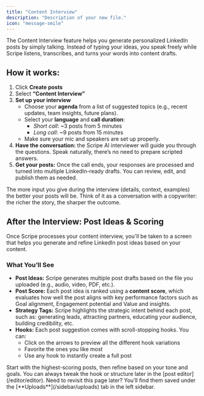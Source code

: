 ```yaml
---
title: "Content Interview"
description: "Description of your new file."
icon: "message-smile"
---
```


The Content Interview feature helps you generate personalized LinkedIn posts by simply talking. Instead of typing your ideas, you speak freely while Scripe listens, transcribes, and turns your words into content drafts.

## How it works:

1. Click **Create posts**
2. Select **“Content Interview”**
3. **Set up your interview**
   - Choose your **agenda** from a list of suggested topics (e.g., recent updates, team insights, future plans).
   - Select your **language** and **call duration**:
     - _Short call_: ~3 posts from 5 minutes
     - _Long call_: ~9 posts from 15 minutes
   - Make sure your mic and speakers are set up properly.
4. **Have the conversation:** the Scripe AI interviewer will guide you through the questions. Speak naturally, there’s no need to prepare scripted answers.
5. **Get your posts:** Once the call ends, your responses are processed and turned into multiple LinkedIn-ready drafts. You can review, edit, and publish them as needed.

<Tip>
  The more input you give during the interview (details, context, examples) the better your posts will be. Think of it as a conversation with a copywriter: the richer the story, the sharper the outcome.
</Tip>

## After the Interview: Post Ideas & Scoring

Once Scripe processes your content interview, you'll be taken to a screen that helps you generate and refine LinkedIn post ideas based on your content.

### What You’ll See

- **Post Ideas:** Scripe generates multiple post drafts based on the file you uploaded (e.g., audio, video, PDF, etc.).
- **Post Score:** Each post idea is ranked using a **content score**, which evaluates how well the post aligns with key performance factors such as Goal alignment, Engagement potential and Value and insights.
- **Strategy Tags:** Scripe highlights the strategic intent behind each post, such as: generating leads, attracting partners, educating your audience, building credibility, etc.
- **Hooks:** Each post suggestion comes with scroll-stopping hooks. You can:
  - Click on the arrows to preview all the different hook variations
  - Favorite the ones you like most
  - Use any hook to instantly create a full post

<Tip>
  Start with the highest-scoring posts, then refine based on your tone and goals. You can always tweak the hook or structure later in the [post editor](/editor/editor).
</Tip>

<Info>
  Need to revisit this page later? You’ll find them saved under the [**Uploads**](/sidebar/uploads) tab in the left sidebar.
</Info>